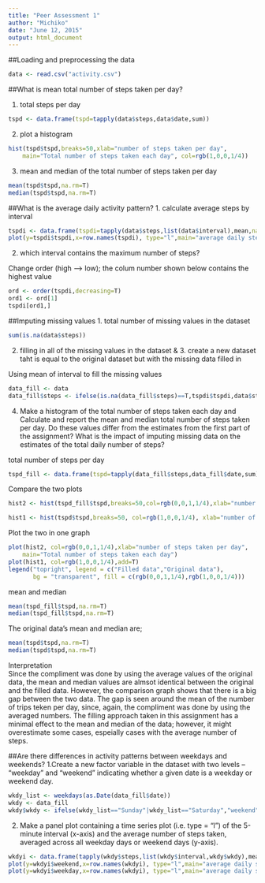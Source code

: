 ```yaml
---
title: "Peer Assessment 1"
author: "Michiko"
date: "June 12, 2015"
output: html_document
---
```


##Loading and preprocessing the data
```r
data <- read.csv("activity.csv")
```


##What is mean total number of steps taken per day?

1. total steps per day
```r
tspd <- data.frame(tspd=tapply(data$steps,data$date,sum)) 
```

2. plot a histogram 
```r
hist(tspd$tspd,breaks=50,xlab="number of steps taken per day", 
    main="Total number of steps taken each day", col=rgb(1,0,0,1/4))
```

3. mean and median of the total number of steps taken per day
```r
mean(tspd$tspd,na.rm=T)
median(tspd$tspd,na.rm=T)
```


##What is the average daily activity pattern?
1. calculate average steps by interval
```r
tspdi <- data.frame(tspdi=tapply(data$steps,list(data$interval),mean,na.rm=T)) 
plot(y=tspdi$tspdi,x=row.names(tspdi), type="l",main="average daily steps",xlab="interval",ylab="frequency")
```

2. which interval contains the maximum number of steps?

Change order (high --> low); the colum number shown below contains the highest value
```r
ord <- order(tspdi,decreasing=T)
ord1 <- ord[1]
tspdi[ord1,]
```

##Imputing missing values
1. total number of missing values in the dataset 
```r
sum(is.na(data$steps))
```

2. filling in all of the missing values in the dataset & 3. create a new dataset taht is equal to the original dataset but with the missing data filled in 

Using mean of interval to fill the missing values
```r
data_fill <- data
data_fill$steps <- ifelse(is.na(data_fill$steps)==T,tspdi$tspdi,data$steps)
```

4. Make a histogram of the total number of steps taken each day and Calculate and report the mean and median total number of steps taken per day. Do these values differ from the estimates from the first part of the assignment? What is the impact of imputing missing data on the estimates of the total daily number of steps?

total number of steps per day
```r
tspd_fill <- data.frame(tspd=tapply(data_fill$steps,data_fill$date,sum)) 
```

Compare the two plots

```r
hist2 <- hist(tspd_fill$tspd,breaks=50,col=rgb(0,0,1,1/4),xlab="number of steps taken per day", main="Total number of steps taken each day  (NA filled)")

hist1 <- hist(tspd$tspd,breaks=50, col=rgb(1,0,0,1/4), xlab="number of steps taken per day", main="Total number of steps taken each day (Original)")  
```

Plot the two in one graph
```r
plot(hist2, col=rgb(0,0,1,1/4),xlab="number of steps taken per day", 
    main="Total number of steps taken each day")  
plot(hist1, col=rgb(1,0,0,1/4),add=T) 
legend("topright", legend = c("Filled data","Original data"),
       bg = "transparent", fill = c(rgb(0,0,1,1/4),rgb(1,0,0,1/4)))
```

mean and median
```r
mean(tspd_fill$tspd,na.rm=T)
median(tspd_fill$tspd,na.rm=T)
```

The original data's mean and median are;
```r
mean(tspd$tspd,na.rm=T)
median(tspd$tspd,na.rm=T)
```


Interpretation  
Since the compliment was done by using the average values of the original data, the mean and median values are almsot identical between the original and the filled data.
However, the comparison graph shows that there is a big gap between the two data. The gap is seen around the mean of the number of trips teken per day, since, again, the compliment was done by using the averaged numbers. The filling approach taken in this assignment has a minimal effect to the mean and median of the data; however, it might overestimate some cases, espeially cases with the average number of steps.

##Are there differences in activity patterns between weekdays and weekends?
1.Create a new factor variable in the dataset with two levels – “weekday” and “weekend” indicating whether a given date is a weekday or weekend day.

```r
wkdy_list <- weekdays(as.Date(data_fill$date))
wkdy <- data_fill
wkdy$wkdy <- ifelse(wkdy_list=="Sunday"|wkdy_list=="Saturday","weekend","weekday")
```

2. Make a panel plot containing a time series plot (i.e. type = "l") of the 5-minute interval (x-axis) and the average number of steps taken, averaged across all weekday days or weekend days (y-axis).
```r
wkdyi <- data.frame(tapply(wkdy$steps,list(wkdy$interval,wkdy$wkdy),mean,na.rm=T)) 
plot(y=wkdyi$weekend,x=row.names(wkdyi), type="l",main="average daily steps during weekend",xlab="interval",ylab="frequency", col="red")
plot(y=wkdyi$weekday,x=row.names(wkdyi), type="l",main="average daily steps during weekday",xlab="interval",ylab="frequency", col="blue")
```


